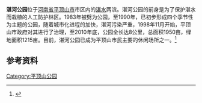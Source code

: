 {{Otheruses|湛河 (消歧义)|other=同名或類似名的其它條目描述}}
'''湛河公园'''位于[[河南省|河南省]][[平顶山市|平顶山市]]市区内的[[湛水|湛水]]两滨。湛河公园的前身是为了保护湛水而栽植的人工防护林区。1983年被劈为公园，至1990年，已初步形成四个季节性为主题的公园，随着城市化进程的加快，湛河污染严重，1998年11月开始，平顶山市政府对其进行了治理，至2010年底，公园全长达8公里，总面积1950亩，绿地面积1215亩。目前，湛河公园已成为平顶山市民主要的休闲场所之一。<ref>{{cite web|url=http://newpaper.dahe.cn/hnrb/html/2011-08/10/content_561561.htm|title=灵动湛河 秀冠鹰城|publisher=[[大河报|大河报]]|date=2011年8月10日|language=zh-hans|access-date=2011年9月19日|archive-date=2019年8月24日|archive-url=https://web.archive.org/web/20190824060558/http://newpaper.dahe.cn/hnrb/html/2011-08/10/content_561561.htm|dead-url=no}}</ref>

==参考资料==
{{reflist}}

{{鹰城八景}}
[[Category:平顶山公园|Category:平顶山公园]]